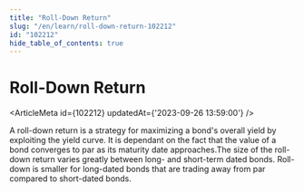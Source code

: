 ```yaml
---
title: "Roll-Down Return"
slug: "/en/learn/roll-down-return-102212"
id: "102212"
hide_table_of_contents: true
---
```



# Roll-Down Return

<ArticleMeta id={102212} updatedAt={'2023-09-26 13:59:00'} />
<div className='border-solid border-b border-t-0 my-4 border-[var(--ifm-color-gray-300)]' />

A roll-down return is a strategy for maximizing a bond's overall yield by exploiting the yield curve. It is dependant on the fact that the value of a bond converges to par as its maturity date approaches.The size of the roll-down return varies greatly between long- and short-term dated bonds. Roll-down is smaller for long-dated bonds that are trading away from par compared to short-dated bonds.
